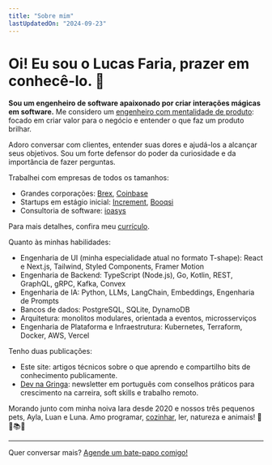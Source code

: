 ```yaml
---
title: "Sobre mim"
lastUpdatedOn: "2024-09-23"
---
```


<ArticleImage src="/xmas.jpeg" alt="Foto de Natal minha, da minha noiva Iara e dos nossos três pets, Ayla, Luan e Luna." caption="Eu, minha noiva Iara e nossos três pets, Ayla, Luan e Luna no último Natal! 🎄" />

# Oi! Eu sou o Lucas Faria, prazer em conhecê-lo. 👋

**Sou um engenheiro de software apaixonado por criar interações mágicas em software.** Me considero um [engenheiro com mentalidade de produto](https://blog.pragmaticengineer.com/the-product-minded-engineer/): focado em criar valor para o negócio e entender o que faz um produto brilhar.

Adoro <Link href="bytes/social-side-of-software-engineering" target="_self">conversar com clientes</Link>, entender suas dores e ajudá-los a alcançar seus objetivos. Sou um forte defensor do poder da curiosidade e da importância de fazer perguntas.

Trabalhei com empresas de todos os tamanhos:

- Grandes corporações: [Brex](https://www.brex.com/), [Coinbase](https://www.coinbase.com/)
- Startups em estágio inicial: [Increment](https://www.joinincrement.com/), [Booqsi](https://www.booqsi.com/)
- Consultoria de software: [ioasys](https://ioasys.com.br/en)

Para mais detalhes, confira meu [currículo](https://cv.lucasfaria.dev/).

Quanto às minhas habilidades:

- Engenharia de UI (minha especialidade atual no formato T-shape): React e Next.js, Tailwind, Styled Components, Framer Motion
- Engenharia de Backend: TypeScript (Node.js), Go, Kotlin, REST, GraphQL, gRPC, Kafka, Convex
- Engenharia de IA: Python, LLMs, LangChain, Embeddings, Engenharia de Prompts
- Bancos de dados: PostgreSQL, SQLite, DynamoDB
- Arquitetura: monolitos modulares, orientada a eventos, microsserviços
- Engenharia de Plataforma e Infraestrutura: Kubernetes, Terraform, Docker, AWS, Vercel

Tenho duas publicações:

- <Link href="writing" target="_self">Este site</Link>: artigos técnicos sobre o que aprendo e compartilho bits de conhecimento publicamente.
- [Dev na Gringa](https://newsletter.nagringa.dev): newsletter em português com conselhos práticos para crescimento na carreira, soft skills e trabalho remoto.

Morando junto com minha noiva Iara desde 2020 e nossos três pequenos pets, Ayla, Luan e Luna. Amo programar, [cozinhar](https://receitas.lucasfaria.dev/), ler, natureza e animais! 🌵🐾📚🍳

---

Quer conversar mais? [Agende um bate-papo comigo!](https://cal.com/lucasfaria/15min)
